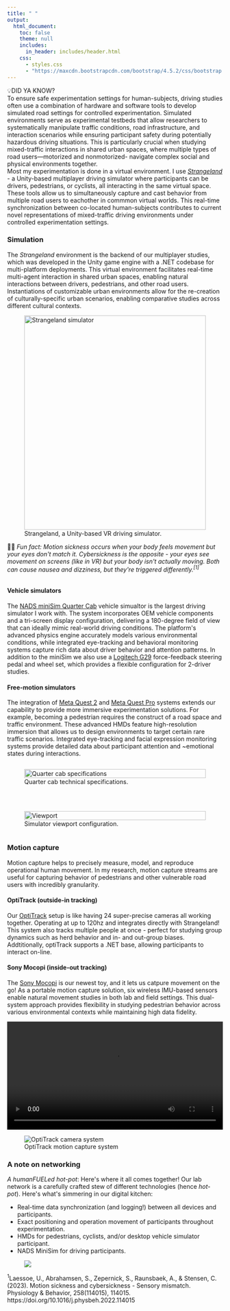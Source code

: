 ```yaml
---
title: " "
output:
  html_document:
    toc: false
    theme: null
    includes:
      in_header: includes/header.html
    css:
      - styles.css
      - "https://maxcdn.bootstrapcdn.com/bootstrap/4.5.2/css/bootstrap.min.css"
---
```


```{=html}
<div class="main-wrapper">
  <div class="content-wrapper">
    <!-- Introduction -->
    <section class="lab-section">
      <div class="intro-box">
        <div class="intro-box-title">
          <span class="emoji">💡</span>DID YA KNOW?
        </div>
        <div class="intro-box-content">
          To ensure safe experimentation settings for human-subjects, driving studies often use a combination of hardware and software tools to develop simulated road settings for controlled experimentation. Simulated environments serve as experimental testbeds that allow researchers to systematically manipulate traffic conditions, road infrastructure, and interaction scenarios while ensuring participant safety during potentially hazardous driving situations. This is particularly crucial when studying mixed-traffic interactions in shared urban spaces, where multiple types of road users—motorized and nonmotorized- navigate complex social and physical environments together.</div>
      </div>

    <div class="overview-text">
      Most my experimentation is done in a virtual environment. I use <a href="https://github.com/FAR-Lab/CrossCulturalDriving"><em>Strangeland</em></a> - a Unity-based multiplayer driving simulator where participants can be drivers, pedestrians, or cyclists, all interacting in the same virtual space. These tools allow us to simultaneously capture and cast behavior from multiple road users to eachother in commmon virtual worlds. This real-time synchronization between co-located human-subjects contributes to current novel representations of mixed-traffic driving environments under controlled experimentation settings.
    </div>
    </section>

    <!-- Simulators Section -->
    <section class="lab-section">
      <!-- First row: Simulation Environment with Strangeland image -->
      <div class="two-column-layout">
        <div class="content-column">
          <h3>Simulation</h3>
          <p>The <em>Strangeland</em> environment is the backend of our multiplayer studies, which was developed in the Unity game engine with a .NET codebase for multi-platform deployments. This virtual environment facilitates real-time multi-agent interaction in shared urban spaces, enabling natural interactions between drivers, pedestrians, and other road users. Instantiations of customizable urban environments allow for the re-creation of culturally-specific urban scenarios, enabling comparative studies across different cultural contexts.</p>
        </div>
        <div class="image-column">
          <figure>
            <img src="images/minisim-stock.jpeg" alt="Strangeland simulator" style="width: 100%; height: auto; max-height: 500px; object-fit: contain;">
            <figcaption class="image-caption">Strangeland, a Unity-based VR driving simulator.</figcaption>
          </figure>
        </div>
      </div>
      <div class="fun-note"> 🚗🥽 <em>Fun fact: Motion sickness occurs when your body feels movement but your eyes don't match it. Cybersickness is the opposite - your eyes see movement on screens (like in VR) but your body isn't actually moving. Both can cause nausea and dizziness, but they're triggered differently.<sup>[1]</sup></em>
      </div>
      <!-- Second row: Vehicle and Free-motion simulators with stacked images -->
      <div class="two-column-layout" style="margin-top: 2rem;">
        <div class="content-column">
          <h4 id="veh-sim-header">Vehicle simulators</h4>
          <p>The <a href="https://dsri.uiowa.edu/minisim"> NADS miniSim Quarter Cab</a> vehicle simualtor is the largest driving simulator I work with. The system incorporates OEM vehicle components and a tri-screen display configuration, delivering a 180-degree field of view that can ideally mimic real-world driving conditions. The platform's advanced physics engine accurately models various environmental conditions, while integrated eye-tracking and behavioral monitoring systems capture rich data about driver behavior and attention patterns. In addition to the miniSim we also use a <a href="https://www.logitechg.com/en-us/products/driving/driving-force-racing-wheel.html?srsltid=AfmBOoryEslRt19bCjdeIB_mZbhCj2-IXkjB7EHYvGlUei3H0D2yZ7et"> Logitech G29</a> <em></em> force-feedback steering pedal and wheel set, which provides a flexible configuration for 2-driver studies.</p>
    
          <h4 id="free-sim-header">Free-motion simulators</h4>
          <p>The integration of <a href="https://www.meta.com/quest/products/quest-2/?srsltid=AfmBOoouxT45H6qu0Ke8vjGBRk9JPxnHfb89alTFlnZJIBIDoSqmn3Bx"> Meta Quest 2</a> and <a href="https://www.meta.com/quest/quest-pro/"> Meta Quest Pro</a> systems extends our capability to provide more immersive experimentation solutions. For example, becoming a pedestrian requires the construct of a road space and traffic environment. These advanced HMDs feature high-resolution immersion that allows us to design environments to target certain rare traffic scenarios. Integrated eye-tracking and facial expression monitoring systems provide detailed data about participant attention and ~emotional states during interactions.</p>
        </div>
        
        <div class="image-column">
          <div style="display: flex; flex-direction: column; gap: 2rem;">
            <figure>
              <img src="images/quarter-cab-specs.png" alt="Quarter cab specifications" style="width: 100%; height: auto; max-height: 500px; object-fit: contain;">
              <figcaption class="image-caption">Quarter cab technical specifications.</figcaption>
            </figure>
            <figure>
              <img src="images/viewport.png" alt="Viewport" style="width: 100%; height: auto; max-height: 500px; object-fit: contain;">
              <figcaption class="image-caption">Simulator viewport configuration.</figcaption>
            </figure>
          </div>
        </div>
      </div>
    </section>

    <!-- Motion Capture Section -->
    <section class="lab-section">
      <div class="two-column-layout">
        <div class="content-column">
          <h3 id="mocap-header"> Motion capture</h3>
          <p>Motion capture helps to precisely measure, model, and reproduce operational human movement. In my research, motion capture streams are useful for capturing behavior of pedestrians and other vulnerable road users with incredibly granularity.</p>

          <h4>OptiTrack (outside-in tracking)</h4>
          <p>Our <a href="https://optitrack.com/">OptiTrack</a> setup is like having 24 super-precise cameras all working together. Operating at up to 120hz and integrates directly with Strangeland! This system also tracks multiple people at once - perfect for studying group dynamics such as herd behavior and in- and out-group biases. Addtitionally, optiTrack supports a .NET base, allowing participants to interact on-line.</p>

          <h4>Sony Mocopi (inside-out tracking)</h4>
          <p>The <a href="https://www.sony.net/Products/mocopi-dev/en/documents/Home/Aboutmocopi.html">Sony Mocopi</a> is our newest toy, and it lets us catpure movement on the go! As a portable motion capture solution, six wireless IMU-based sensors enable natural movement studies in both lab and field settings. This dual-system approach provides flexibility in studying pedestrian behavior across various environmental contexts while maintaining high data fidelity.</p>
        </div>

        <!-- Motion Capture Images Gallery -->
        <div class="image-column">
          <div class="stacked-images">
            <figure style="margin: 0;">
              <video 
                controls
                style="width: 100%; height: auto; max-height: 500px; object-fit: contain;"
              >
                <source src="videos/highschooler-blend.mp4" type="video/mp4">
                Your browser does not support the video tag.
              </video>
              <figcaption style="text-align: center; margin-top: 10px; font-size: 0.9rem; color: #666; font-style: italic;"></figcaption>
            </figure>
            <figure class="image-item">
              <img src="images/optitrack.jpeg" alt="OptiTrack camera system">
              <figcaption class="image-caption">OptiTrack motion capture system</figcaption>
            </figure>
          </div>
        </div>
      </div>
    </section>

    <!-- Networking Section -->
    <section class="lab-section">
      <div class="two-column-layout">
        <div class="content-column">
          <h3 id="network"> A note on networking</h3>
          <p><em>A humanFUELed hot-pot</em>: Here's where it all comes together! Our lab network is a carefully crafted stew of different technologies (hence <em>hot-pot</em>). Here's what's simmering in our digital kitchen:</p>
          <ul>
            <li>Real-time data synchronization (and logging!) between all devices and participants.</li>
            <li>Exact positioning and operation movement of participants throughout experimentation.</li>
            <li>HMDs for pedestrians, cyclists, and/or desktop vehicle simulator participant.</li>
            <li>NADS MiniSim for driving participants.</li>
          </ul>
        </div>
        <div class="image-column">
          <div class="sticky-images">
            <figure class="image-item">
              <figcaption class="image-caption"></figcaption>
              <img src="images/hotpot-network.png" alt=" ">
            </figure>
          </div>
        </div>
      </div>
    </section>
    <div class="footnotes">
      <p><sup>1</sup>Laessoe, U., Abrahamsen, S., Zepernick, S., Raunsbaek, A., & Stensen, C. (2023). Motion sickness and cybersickness - Sensory mismatch. Physiology & Behavior, 258(114015), 114015. https://doi.org/10.1016/j.physbeh.2022.114015
</p>
    </div>
  </div>
</div>



<script type="text/javascript">
document.addEventListener('DOMContentLoaded', () => {
  // Animation initialization
  if (!sessionStorage.getItem('animationPlayed')) {
    const introBox = document.querySelector('.intro-box');
    introBox.classList.add('animate');
    sessionStorage.setItem('animationPlayed', 'true');
  }

  // Image Gallery class
  class ImageGallery {
    constructor(container) {
      // Your existing ImageGallery code
      this.gallery = container;
      this.figures = this.gallery.querySelectorAll('figure');
      this.nav = this.gallery.nextElementSibling;
      this.dots = this.nav.querySelectorAll('.gallery-dot');
      this.currentIndex = 0;
      
      this.showImage(0);
      this.setupEventListeners();
    }
    
    // Rest of your ImageGallery class methods
    showImage(index) {
      if (index < 0 || index >= this.figures.length) return;
      
      this.figures.forEach(fig => {
        fig.style.display = 'none';
        fig.classList.remove('active');
      });
      
      this.figures[index].style.display = 'block';
      this.figures[index].classList.add('active');
      
      this.dots.forEach(dot => dot.classList.remove('active'));
      if (this.dots[index]) {
        this.dots[index].classList.add('active');
      }
      
      this.currentIndex = index;
    }
    
    setupEventListeners() {
      this.dots.forEach((dot, index) => {
        dot.addEventListener('click', () => this.showImage(index));
      });
      
      let touchStartX = 0;
      let touchEndX = 0;
      
      this.gallery.addEventListener('touchstart', (e) => {
        touchStartX = e.touches[0].clientX;
      }, { passive: true });
      
      this.gallery.addEventListener('touchend', (e) => {
        touchEndX = e.changedTouches[0].clientX;
        const swipeDistance = touchStartX - touchEndX;
        const swipeThreshold = 50;
        
        if (Math.abs(swipeDistance) > swipeThreshold) {
          if (swipeDistance > 0 && this.currentIndex < this.figures.length - 1) {
            this.showImage(this.currentIndex + 1);
          } else if (swipeDistance < 0 && this.currentIndex > 0) {
            this.showImage(this.currentIndex - 1);
          }
        }
      }, { passive: true });
    }
  }

  // Initialize galleries
  const galleries = document.querySelectorAll('.gallery-images');
  galleries.forEach(gallery => {
    new ImageGallery(gallery);
  });
});
</script>
```

